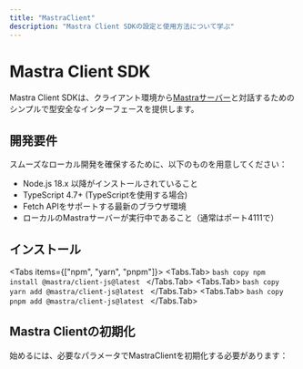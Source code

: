 ```yaml
---
title: "MastraClient"
description: "Mastra Client SDKの設定と使用方法について学ぶ"
---
```


# Mastra Client SDK

Mastra Client SDKは、クライアント環境から[Mastraサーバー](/docs/deployment/server)と対話するためのシンプルで型安全なインターフェースを提供します。

## 開発要件

スムーズなローカル開発を確保するために、以下のものを用意してください：

- Node.js 18.x 以降がインストールされていること
- TypeScript 4.7+ (TypeScriptを使用する場合)
- Fetch APIをサポートする最新のブラウザ環境
- ローカルのMastraサーバーが実行中であること（通常はポート4111で）

## インストール


<Tabs items={["npm", "yarn", "pnpm"]}>
  <Tabs.Tab>
    ```bash copy
    npm install @mastra/client-js@latest
    ```
  </Tabs.Tab>
  <Tabs.Tab>
    ```bash copy
    yarn add @mastra/client-js@latest
    ```
  </Tabs.Tab>
  <Tabs.Tab>
    ```bash copy
    pnpm add @mastra/client-js@latest
    ```
  </Tabs.Tab>
</Tabs>

## Mastra Clientの初期化

始めるには、必要なパラメータでMastraClientを初期化する必要があります：
